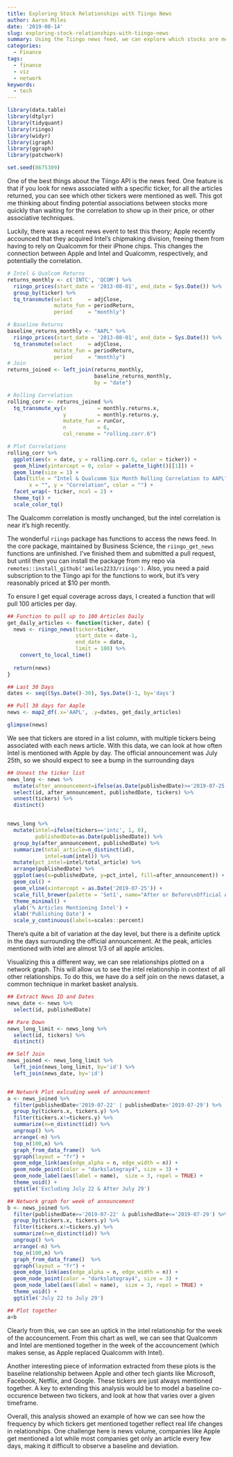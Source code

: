 ```yaml
---
title: Exploring Stock Relationships with Tiingo News
author: Aaron Miles
date: '2019-08-14'
slug: exploring-stock-relationships-with-tiingo-news
summary: Using the Tiingo news feed, we can explore which stocks are mentioned in news articles together. This can be an additional technique to identify relationships and correlations between securities. Using the recent case of Apple and Intel, I show how news co-occurences pick up changes.
categories:
  - Finance
tags:
  - finance
  - viz
  - network
keywords:
  - tech
---
```


<!--more-->


```r

library(data.table)
library(dtplyr)
library(tidyquant)
library(riingo)
library(widyr)
library(igraph)
library(ggraph)
library(patchwork)

set.seed(8675309)

```

One of the best things about the Tiingo API is the news feed. One feature is that if you look for news associated with a specific ticker, for all the articles returned, you can see which other tickers were mentioned as well. This got me thinking about finding potential associations between stocks more quickly than waiting for the correlation to show up in their price, or other associative techniques. 

Luckily, there was a recent news event to test this theory; Apple recently accounced that they acquired Intel's chipmaking division, freeing them from having to rely on Qualcomm for their iPhone chips. This changes the connection between Apple and Intel and Qualcomm, respectively, and potentially the correlation.

```r
# Intel & Qualcom Returns
returns_monthly <- c('INTC', 'QCOM') %>%
  riingo_prices(start_date = '2013-08-01', end_date = Sys.Date()) %>%
  group_by(ticker) %>%
  tq_transmute(select     = adjClose, 
               mutate_fun = periodReturn,
               period     = "monthly")

# Baseline Returns
baseline_returns_monthly <- "AAPL" %>%
  riingo_prices(start_date = '2013-08-01', end_date = Sys.Date()) %>%
  tq_transmute(select     = adjClose,
               mutate_fun = periodReturn,
               period     = "monthly")
# Join
returns_joined <- left_join(returns_monthly, 
                            baseline_returns_monthly,
                            by = "date")

# Rolling Correlation
rolling_corr <- returns_joined %>%
  tq_transmute_xy(x          = monthly.returns.x, 
                  y          = monthly.returns.y,
                  mutate_fun = runCor,
                  n          = 6,
                  col_rename = "rolling.corr.6")

# Plot Correlations
rolling_corr %>%
  ggplot(aes(x = date, y = rolling.corr.6, color = ticker)) +
  geom_hline(yintercept = 0, color = palette_light()[[1]]) +
  geom_line(size = 1) +
  labs(title = "Intel & Qualcomm Six Month Rolling Correlation to AAPL",
       x = "", y = "Correlation", color = "") +
  facet_wrap(~ ticker, ncol = 2) +
  theme_tq() + 
  scale_color_tq()
```

The Qualcomm correlation is mostly unchanged, but the intel correlation is near it's high recently.

The wonderful `riingo` package has functions to access the news feed. In the core package, maintained by Business Science, the `riingo_get_news` functions are unfinished. I've finished them and submitted a pull request, but until then you can install the package from my repo via `remotes::install_github('amiles2233/riingo')`. Also, you need a paid subscription to the Tiingo api for the functions to work, but it's very reasonably priced at $10 per month.

To ensure I get equal coverage across days, I created a function that will pull 100 articles per day.

```r
## Function to pull up to 100 Articles Daily
get_daily_articles <- function(ticker, date) {
  news <- riingo_news(ticker=ticker,
                      start_date = date-1,
                      end_date = date,
                      limit = 100) %>%
    convert_to_local_time()
  
  return(news)
}

## Last 30 Days
dates <- seq((Sys.Date()-30), Sys.Date()-1, by='days')

## Pull 30 days for Aaple
news <- map2_df(.x='AAPL', .y=dates, get_daily_articles) 

glimpse(news)

```
We see that tickers are stored in a list column, with multiple tickers being associated with each news article. With this data, we can look at how often Intel is mentioned with Apple by day. The official announcement was July 25th, so we should expect to see a bump in the surrounding days

```r
## Unnest the ticker list
news_long <- news %>%
  mutate(after_announcement=ifelse(as.Date(publishedDate)>='2019-07-25', 'After', 'Before')) %>%
  select(id, after_announcement, publishedDate, tickers) %>%
  unnest(tickers) %>%
  distinct() 


news_long %>%
  mutate(intel=ifelse(tickers=='intc', 1, 0),
         publishedDate=as.Date(publishedDate)) %>%
  group_by(after_announcement, publishedDate) %>%
  summarize(total_article=n_distinct(id),
            intel=sum(intel)) %>%
  mutate(pct_intel=intel/total_article) %>%
  arrange(publishedDate) %>%
  ggplot(aes(x=publishedDate, y=pct_intel, fill=after_announcement)) +
  geom_col() +
  geom_vline(xintercept = as.Date('2019-07-25')) +
  scale_fill_brewer(palette = 'Set1', name="After or Before\nOfficial Accouncement") +
  theme_minimal() +
  ylab('% Articles Mentioning Intel') +
  xlab('Publishing Date') +
  scale_y_continuous(labels=scales::percent)

```
  
There's quite a bit of variation at the day level, but there is a definite uptick in the days surrounding the official announcement. At the peak, articles mentioned with intel are almost 1/3 of all apple articles.
 
 Visualizing this a different way, we can see relationships plotted on a network graph. This will allow us to see the intel relationship in context of all other relationships. To do this, we have do a self join on the news dataset, a common technique in market basket analysis.
 
```r
## Extract News ID and Dates
news_date <- news %>%
  select(id, publishedDate)

## Pare Down
news_long_limit <- news_long %>%
  select(id, tickers) %>%
  distinct()

## Self Join
news_joined <- news_long_limit %>%
  left_join(news_long_limit, by='id') %>%
  left_join(news_date, by='id')


## Network Plot exlcuding week of announcement
a <- news_joined %>%
  filter(publishedDate<'2019-07-22' | publishedDate>'2019-07-29') %>%
  group_by(tickers.x, tickers.y) %>%
  filter(tickers.x!=tickers.y) %>%
  summarize(n=n_distinct(id)) %>%
  ungroup() %>%
  arrange(-n) %>%
  top_n(100,n) %>%
  graph_from_data_frame()  %>%
  ggraph(layout = "fr") +
  geom_edge_link(aes(edge_alpha = n, edge_width = n)) +
  geom_node_point(color = "darkslategray4", size = 3) +
  geom_node_label(aes(label = name),  size = 3, repel = TRUE) +
  theme_void() +
  ggtitle('Excluding July 22 & After July 29')

## Network graph for week of announcement
b <- news_joined %>%
  filter(publishedDate>='2019-07-22' & publishedDate<='2019-07-29') %>%
  group_by(tickers.x, tickers.y) %>%
  filter(tickers.x!=tickers.y) %>%
  summarize(n=n_distinct(id)) %>%
  ungroup() %>%
  arrange(-n) %>%
  top_n(100,n) %>%
  graph_from_data_frame()  %>%
  ggraph(layout = "fr") +
  geom_edge_link(aes(edge_alpha = n, edge_width = n)) +
  geom_node_point(color = "darkslategray4", size = 3) +
  geom_node_label(aes(label = name),  size = 3, repel = TRUE) +
  theme_void() +
  ggtitle('July 22 to July 29')

## Plot together
a+b


```
 
Clearly from this, we can see an uptick in the intel relationship for the week of the accouncement. From this chart as well, we can see that Qualcomm and Intel are mentioned together in the week of the accouncement (which makes sense, as Apple replaced Qualcomm with Intel). 

Another interesting piece of information extracted from these plots is the baseline relationship between Apple and other tech giants like Microsoft, Facebook, Netflix, and Google. These tickers are just always mentioned together. A key to extending this analysis would be to model a baseline co-occurence between two tickers, and look at how that varies over a given timeframe. 

Overall, this analysis showed an example of how we can see how the frequency by which tickers get mentioned together reflect real life changes in relationships. One challenge here is news volume, companies like Apple get mentioned a lot while most companies get only an article every few days, making it difficult to observe a baseline and deviation. 
